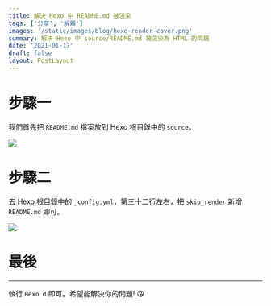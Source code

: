 ```yaml
---
title: 解決 Hexo 中 README.md 被渲染
tags: ['分享', '解難']
images: '/static/images/blog/hexo-render-cover.png'
summary: 解決 Hexo 中 source/README.md 被渲染為 HTML 的問題
date: '2021-01-17'
draft: false
layout: PostLayout
---
```


<TOCInline toc={props.toc} mobile />

# 步驟一

我們首先把 `README.md` 檔案放到 Hexo 根目錄中的 `source`。

![](/static/images/blog/hexo-render-2.png)

# 步驟二

去 Hexo 根目錄中的 `_config.yml`，第三十二行左右，把 `skip_render` 新增 `README.md` 即可。

![](/static/images/blog/hexo-render-3.png)

# 最後

---

執行 `Hexo d` 即可。希望能解決你的問題! 😘
